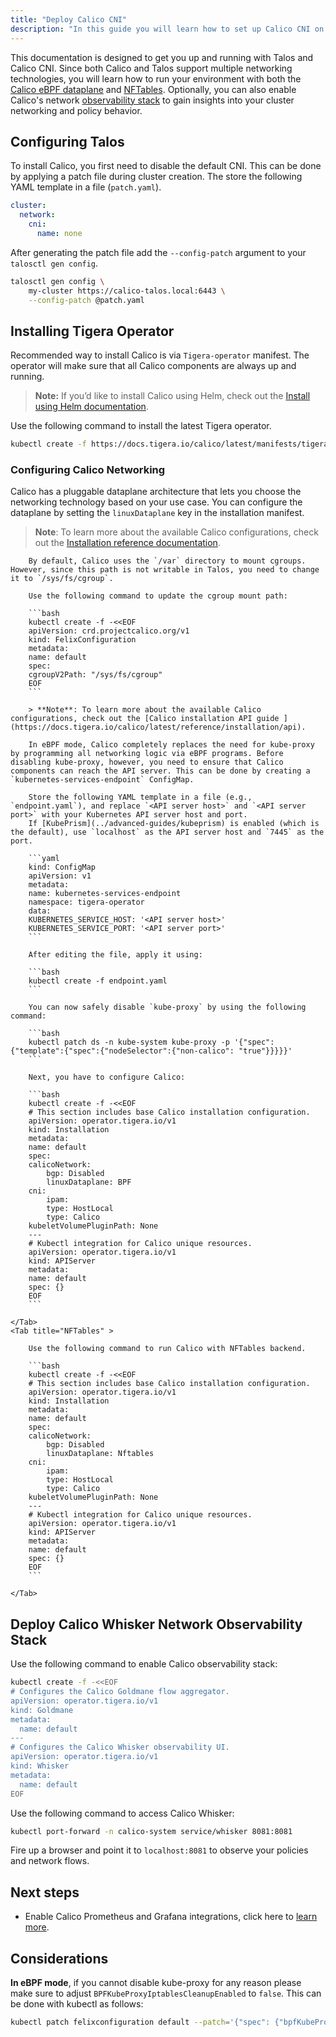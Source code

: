 ```yaml
---
title: "Deploy Calico CNI"
description: "In this guide you will learn how to set up Calico CNI on Talos in two mode eBPF and NFtables."
---
```


This documentation is designed to get you up and running with Talos and Calico CNI. Since both Calico and Talos support multiple networking technologies, you will learn how to run your environment with both the [Calico eBPF dataplane](https://docs.tigera.io/calico/latest/operations/ebpf/enabling-ebpf) and [NFTables](https://docs.tigera.io/calico/latest/getting-started/kubernetes/nftables). Optionally, you can also enable Calico's network [observability stack](https://docs.tigera.io/calico/latest/observability/) to gain insights into your cluster networking and policy behavior.

## Configuring Talos

To install Calico, you first need to disable the default CNI. This can be done by applying a patch file during cluster creation.
The store the following YAML template in a file (`patch.yaml`).

```yaml
cluster:
  network:
    cni:
      name: none
```

After generating the patch file add the `--config-patch` argument to your `talosctl gen config`.

```bash
talosctl gen config \
    my-cluster https://calico-talos.local:6443 \
    --config-patch @patch.yaml
```

## Installing Tigera Operator

Recommended way to install Calico is via `Tigera-operator` manifest. The operator will make sure that all Calico components are always up and running.

> **Note:** If you’d like to install Calico using Helm, check out the [Install using Helm documentation](https://docs.tigera.io/calico/latest/getting-started/kubernetes/helm).

Use the following command to install the latest Tigera operator.

```bash
kubectl create -f https://docs.tigera.io/calico/latest/manifests/tigera-operator.yaml
```

### Configuring Calico Networking

Calico has a pluggable dataplane architecture that lets you choose the networking technology based on your use case. You can configure the dataplane by setting the `linuxDataplane` key in the installation manifest.

> **Note**: To learn more about the available Calico configurations, check out the [Installation reference documentation](https://docs.tigera.io/calico/latest/reference/installation/api).

<Tabs>
    <Tab title="eBPF">

        By default, Calico uses the `/var` directory to mount cgroups. However, since this path is not writable in Talos, you need to change it to `/sys/fs/cgroup`.

        Use the following command to update the cgroup mount path:

        ```bash
        kubectl create -f -<<EOF
        apiVersion: crd.projectcalico.org/v1
        kind: FelixConfiguration
        metadata:
        name: default
        spec:
        cgroupV2Path: "/sys/fs/cgroup"
        EOF
        ```

        > **Note**: To learn more about the available Calico configurations, check out the [Calico installation API guide ](https://docs.tigera.io/calico/latest/reference/installation/api).

        In eBPF mode, Calico completely replaces the need for kube-proxy by programming all networking logic via eBPF programs. Before disabling kube-proxy, however, you need to ensure that Calico components can reach the API server. This can be done by creating a `kubernetes-services-endpoint` ConfigMap.

        Store the following YAML template in a file (e.g., `endpoint.yaml`), and replace `<API server host>` and `<API server port>` with your Kubernetes API server host and port.
        If [KubePrism](../advanced-guides/kubeprism) is enabled (which is the default), use `localhost` as the API server host and `7445` as the port.

        ```yaml
        kind: ConfigMap
        apiVersion: v1
        metadata:
        name: kubernetes-services-endpoint
        namespace: tigera-operator
        data:
        KUBERNETES_SERVICE_HOST: '<API server host>'
        KUBERNETES_SERVICE_PORT: '<API server port>'
        ```

        After editing the file, apply it using:

        ```bash
        kubectl create -f endpoint.yaml
        ```

        You can now safely disable `kube-proxy` by using the following command:

        ```bash
        kubectl patch ds -n kube-system kube-proxy -p '{"spec":{"template":{"spec":{"nodeSelector":{"non-calico": "true"}}}}}'
        ```

        Next, you have to configure Calico:

        ```bash
        kubectl create -f -<<EOF
        # This section includes base Calico installation configuration.
        apiVersion: operator.tigera.io/v1
        kind: Installation
        metadata:
        name: default
        spec:
        calicoNetwork:
            bgp: Disabled
            linuxDataplane: BPF
        cni:
            ipam:
            type: HostLocal
            type: Calico
        kubeletVolumePluginPath: None
        ---
        # Kubectl integration for Calico unique resources.
        apiVersion: operator.tigera.io/v1
        kind: APIServer
        metadata:
        name: default
        spec: {}
        EOF
        ```

    </Tab>
    <Tab title="NFTables" >

        Use the following command to run Calico with NFTables backend.

        ```bash
        kubectl create -f -<<EOF
        # This section includes base Calico installation configuration.
        apiVersion: operator.tigera.io/v1
        kind: Installation
        metadata:
        name: default
        spec:
        calicoNetwork:
            bgp: Disabled
            linuxDataplane: Nftables
        cni:
            ipam:
            type: HostLocal
            type: Calico
        kubeletVolumePluginPath: None
        ---
        # Kubectl integration for Calico unique resources.
        apiVersion: operator.tigera.io/v1
        kind: APIServer
        metadata:
        name: default
        spec: {}
        EOF
        ```

    </Tab>
</Tabs>

## Deploy Calico Whisker Network Observability Stack

Use the following command to enable Calico observability stack:

```bash
kubectl create -f -<<EOF
# Configures the Calico Goldmane flow aggregator.
apiVersion: operator.tigera.io/v1
kind: Goldmane
metadata:
  name: default
---
# Configures the Calico Whisker observability UI.
apiVersion: operator.tigera.io/v1
kind: Whisker
metadata:
  name: default
EOF
```

Use the following command to access Calico Whisker:

```bash
kubectl port-forward -n calico-system service/whisker 8081:8081
```

Fire up a browser and point it to `localhost:8081` to observe your policies and network flows.

## Next steps

- Enable Calico Prometheus and Grafana integrations, click here to [learn more](https://docs.tigera.io/calico/latest/operations/monitor/).

## Considerations

**In eBPF mode**, if you cannot disable kube-proxy for any reason please make sure to adjust `BPFKubeProxyIptablesCleanupEnabled` to `false`.
This can be done with kubectl as follows:

```bash
kubectl patch felixconfiguration default --patch='{"spec": {"bpfKubeProxyIptablesCleanupEnabled": false}}'
```